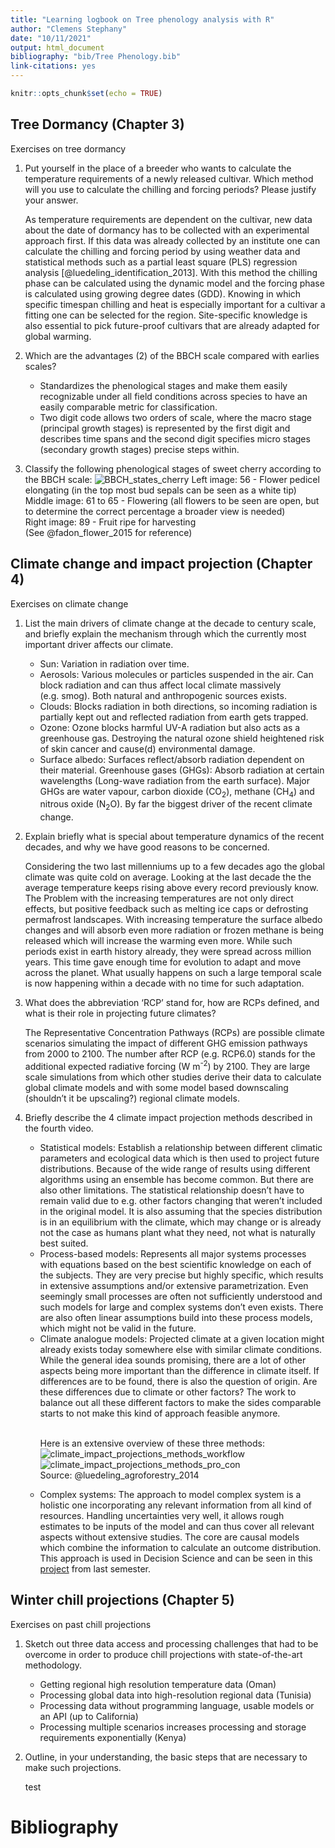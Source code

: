 ```yaml
---
title: "Learning logbook on Tree phenology analysis with R"
author: "Clemens Stephany"
date: "10/11/2021"
output: html_document
bibliography: "bib/Tree Phenology.bib"
link-citations: yes
---
```


```r
knitr::opts_chunk$set(echo = TRUE)
```

## Tree Dormancy (Chapter 3)
Exercises on tree dormancy

1. Put yourself in the place of a breeder who wants to calculate the temperature requirements of a newly released cultivar. Which method will you use to calculate the chilling and forcing periods? Please justify your answer.<p><p>
As temperature requirements are dependent on the cultivar, new data about the date of dormancy has to be collected with an experimental approach first. If this data was already collected by an institute one can calculate the chilling and forcing period by using weather data and statistical methods such as a partial least square (PLS) regression analysis [@luedeling_identification_2013]. With this method the chilling phase can be calculated using the dynamic model and the forcing phase is calculated using growing degree dates (GDD). Knowing in which specific timespan chilling and heat is especially important for a cultivar a fitting one can be selected for the region. Site-specific knowledge is also essential to pick future-proof cultivars that are already adapted for global warming.<p>

2. Which are the advantages (2) of the BBCH scale compared with earlies scales? <p>
   * Standardizes the phenological stages and make them easily recognizable under all field conditions across species to have an easily comparable metric for classification.
   * Two digit code allows two orders of scale, where the macro stage (principal growth stages) is represented by the first digit and describes time spans and the second digit specifies micro stages (secondary growth stages) precise steps within.
<p>

3. Classify the following phenological stages of sweet cherry according to the BBCH scale:
![BBCH_states_cherry](http://inresgb-lehre.iaas.uni-bonn.de/chillR_book/pictures/pheno_stages.png)
Left image: 56 - Flower pedicel elongating (in the top most bud sepals can be seen as a white tip)<br>
Middle image: 61 to 65 - Flowering (all flowers to be seen are open, but to determine the correct percentage a broader view is needed)<br>
Right image: 89 - Fruit ripe for harvesting<br>
(See @fadon_flower_2015 for reference)
<p>

## Climate change and impact projection (Chapter 4)
Exercises on climate change<p>

1. List the main drivers of climate change at the decade to century scale, and briefly explain the mechanism through which the currently most important driver affects our climate. <p><p>
   * Sun: Variation in radiation over time.
   * Aerosols: Various molecules or particles suspended in the air. Can block radiation and can thus affect local climate massively (e.g. smog). Both natural and anthropogenic sources exists.
   * Clouds: Blocks radiation in both directions, so incoming radiation is partially kept out and reflected radiation from earth gets trapped.
   * Ozone: Ozone blocks harmful UV-A radiation but also acts as a greenhouse gas. Destroying the natural ozone shield heightened risk of skin cancer and cause(d) environmental damage.
   * Surface albedo: Surfaces reflect/absorb radiation dependent on their material.
   Greenhouse gases (GHGs): Absorb radiation at certain wavelengths (Long-wave radiation from the earth surface). Major GHGs are water vapour, carbon dioxide (CO~2~), methane (CH~4~) and nitrous oxide (N~2~O). By far the biggest driver of the recent climate change.<p>
2. Explain briefly what is special about temperature dynamics of the recent decades, and why we have good reasons to be concerned.<p><p>
Considering the two last millenniums up to a few decades ago the global climate was quite cold on average. Looking at the last decade the the average temperature keeps rising above every record previously know. The Problem with the increasing temperatures are not only direct effects, but positive feedback such as melting ice caps or defrosting permafrost landscapes. With increasing temperature the surface albedo changes and will absorb even more radiation or frozen methane is being released which will increase the warming even more. While such periods exist in earth history already, they were spread across million years. This time gave enough time for evolution to adapt and move across the planet. What usually happens on such a large temporal scale is now happening within a decade with no time for such adaptation.
3. What does the abbreviation ‘RCP’ stand for, how are RCPs defined, and what is their role in projecting future climates? <p><p>
The Representative Concentration Pathways (RCPs) are possible climate scenarios simulating the impact of different GHG emission pathways from 2000 to 2100. The number after RCP (e.g. RCP6.0) stands for the additional expected radiative forcing (W m^-2^) by 2100. They are large scale simulations from which other studies derive their data to calculate global climate models and with some model based downscaling (shouldn't it be upscaling?) regional climate models.
4. Briefly describe the 4 climate impact projection methods described in the fourth video. <p>
   * Statistical models: Establish a relationship between different climatic parameters and ecological data which is then used to project future distributions. Because of the wide range of results using different algorithms using an ensemble has become common. But there are also other limitations. The statistical relationship doesn't have to remain valid due to e.g. other factors changing that weren't included in the original model. It is also assuming that the species distribution is in an equilibrium with the climate, which may change or is already not the case as humans plant what they need, not what is naturally best suited.
   * Process-based models: Represents all major systems processes with equations based on the best scientific knowledge on each of the subjects. They are very precise but highly specific, which results in extensive assumptions and/or extensive parametrization. Even seemingly small processes are often not sufficiently understood and such models for large and complex systems don't even exists. There are also often linear assumptions build into these process models, which might not be valid in the future.
   * Climate analogue models: Projected climate at a given location might already exists today somewhere else with similar climate conditions. While the general idea sounds promising, there are a lot of other aspects being more important than the difference in climate itself. If differences are to be found, there is also the question of origin. Are these differences due to climate or other factors? The work to balance out all these different factors to make the sides comparable starts to not make this kind of approach feasible anymore.<p>
   <br>Here is an extensive overview of these three methods:
![climate_impact_projections_methods_workflow](https://ars.els-cdn.com/content/image/1-s2.0-S1877343513000924-gr1.jpg)
![climate_impact_projections_methods_pro_con](https://ars.els-cdn.com/content/image/1-s2.0-S1877343513000924-gr2.jpg) <br>
Source: @luedeling_agroforestry_2014 <p>
   * Complex systems: The approach to model complex system is a holistic one incorporating any relevant information from all kind of resources. Handling uncertainties very well, it allows rough estimates to be inputs of the model and can thus cover all relevant aspects without extensive studies. The core are causal models which combine the information to calculate an outcome distribution. This approach is used in Decision Science and can be seen in this [project](https://github.com/cemno/optimizing-pesticide-application-in-orchards) from last semester.

## Winter chill projections (Chapter 5)
Exercises on past chill projections<p>
1. Sketch out three data access and processing challenges that had to be overcome in order to produce chill projections with state-of-the-art methodology. <p><p>
   * Getting regional high resolution temperature data (Oman)
   * Processing global data into high-resolution regional data (Tunisia)
   * Processing data without programming language, usable models or an API (up to California)
   * Processing multiple scenarios increases processing and storage requirements exponentially (Kenya)
<p>
2. Outline, in your understanding, the basic steps that are necessary to make such projections.<p><p>
test
<p>

# Bibliography

